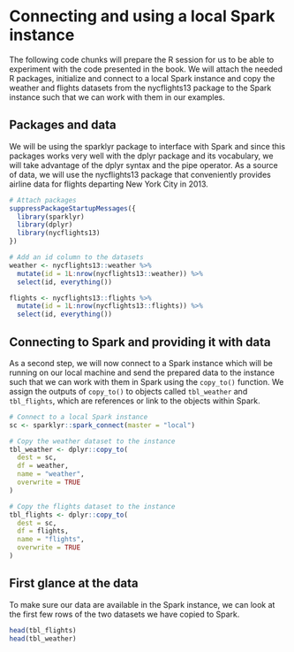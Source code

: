 # Connecting and using a local Spark instance

The following code chunks will prepare the R session for us to be able to experiment with the code presented in the book. We will attach the needed R packages, initialize and connect to a local Spark instance and copy the weather and flights datasets from the nycflights13 package to the Spark instance such that we can work with them in our examples.


## Packages and data

We will be using the sparklyr package to interface with Spark and since this packages works very well with the dplyr package and its vocabulary, we will take advantage of the dplyr syntax and the pipe operator. As a source of data, we will use the nycflights13 package that conveniently provides airline data for flights departing New York City in 2013. 

```r
# Attach packages
suppressPackageStartupMessages({
  library(sparklyr)
  library(dplyr)
  library(nycflights13)
})

# Add an id column to the datasets
weather <- nycflights13::weather %>%
  mutate(id = 1L:nrow(nycflights13::weather)) %>% 
  select(id, everything())

flights <- nycflights13::flights %>%
  mutate(id = 1L:nrow(nycflights13::flights)) %>% 
  select(id, everything())
```

## Connecting to Spark and providing it with data

As a second step, we will now connect to a Spark instance which will be running on our local machine and send the prepared data to the instance such that we can work with them in Spark using the `copy_to()` function. We assign the outputs of `copy_to()` to objects called `tbl_weather` and `tbl_flights`, which are references or link to the objects within Spark.

```r
# Connect to a local Spark instance
sc <- sparklyr::spark_connect(master = "local")

# Copy the weather dataset to the instance
tbl_weather <- dplyr::copy_to(
  dest = sc, 
  df = weather,
  name = "weather",
  overwrite = TRUE
)

# Copy the flights dataset to the instance
tbl_flights <- dplyr::copy_to(
  dest = sc, 
  df = flights,
  name = "flights",
  overwrite = TRUE
)
```

## First glance at the data

To make sure our data are available in the Spark instance, we can look at the first few rows of the two datasets we have copied to Spark.

```r
head(tbl_flights)
head(tbl_weather)
```